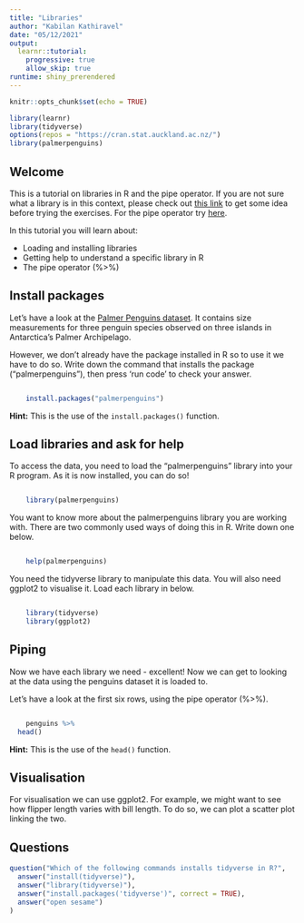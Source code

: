```yaml
---
title: "Libraries"
author: "Kabilan Kathiravel"
date: "05/12/2021"
output: 
  learnr::tutorial:
    progressive: true
    allow_skip: true
runtime: shiny_prerendered
---
```


```r
knitr::opts_chunk$set(echo = TRUE)
```


```r
library(learnr)
library(tidyverse)
options(repos = "https://cran.stat.auckland.ac.nz/")
library(palmerpenguins)
```

## Welcome

This is a tutorial on libraries in R and the pipe operator. If you are not sure what a library is in this context, please check out [this link](https://hbctraining.github.io/Intro-to-R-flipped/lessons/04_introR_packages.html) to get some idea before trying the exercises. For the pipe operator try [here](https://style.tidyverse.org/pipes.html).

In this tutorial you will learn about:

- Loading and installing libraries
- Getting help to understand a specific library in R
- The pipe operator (%>%)

## Install packages

Let's have a look at the [Palmer Penguins dataset](https://allisonhorst.github.io/palmerpenguins/articles/intro.html). It contains size measurements for three penguin species observed on three islands in Antarctica's Palmer Archipelago. 

However, we don't already have the package installed in R so to use it we have to do so. Write down the command that installs the package ("palmerpenguins"), then press 'run code' to check your answer.

```r
    
```
```r
    install.packages("palmerpenguins")
```


<div id="installex1-hint">
**Hint:** This is the use of the `install.packages()` function.
</div>


## Load libraries and ask for help

To access the data, you need to load the "palmerpenguins" library into your R program. As it is now installed, you can do so!

```r
    
```
```r
    library(palmerpenguins)
```

You want to know more about the palmerpenguins library you are working with. There are two commonly used ways of doing this in R. Write down one below.

```r
    
```
```r
    help(palmerpenguins)
```

You need the tidyverse library to manipulate this data. You will also need ggplot2 to visualise it. Load each library in below.

```r
    
```
```r
    library(tidyverse)
    library(ggplot2)
```



## Piping

Now we have each library we need - excellent! Now we can get to looking at the data using the penguins dataset it is loaded to.

Let's have a look at the first six rows, using the pipe operator (%>%).

```r
    
```
```r
    penguins %>%
  head()
```

<div id="pipeex1-hint">
**Hint:** This is the use of the `head()` function.
</div>




## Visualisation

For visualisation we can use ggplot2. For example, we might want to see how flipper length varies with bill length. To do so, we can plot a scatter plot linking the two.

## Questions

```r
question("Which of the following commands installs tidyverse in R?",
  answer("install(tidyverse)"),
  answer("library(tidyverse)"),
  answer("install.packages('tidyverse')", correct = TRUE),
  answer("open sesame")
)
```



